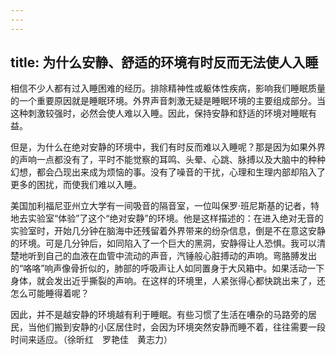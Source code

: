 ```yaml
---
---
---
```

title: 为什么安静、舒适的环境有时反而无法使人入睡
---






相信不少人都有过入睡困难的经历。排除精神性或躯体性疾病，影响我们睡眠质量的一个重要原因就是睡眠环境。外界声音刺激无疑是睡眠环境的主要组成部分。当这种刺激较强时，必然会使人难以入睡。因此，保持安静和舒适的环境对睡眠有益。

但是，为什么在绝对安静的环境中，我们有时反而难以入睡呢？那是因为如果外界的声响一点都没有了，平时不能觉察的耳鸣、头晕、心跳、脉搏以及大脑中的种种幻想，都会凸现出来成为烦恼的事。没有了噪音的干扰，心理和生理内部却陷入了更多的困扰，而使我们难以入睡。

美国加利福尼亚州立大学有一间吸音的隔音室，一位叫保罗·班尼斯基的记者，特地去实验室“体验”了这个“绝对安静”的环境。他是这样描述的：在进入绝对无音的实验室时，开始几分钟在脑海中还残留着外界带来的纷杂信息，倒是不在意这安静的环境。可是几分钟后，如同陷入了一个巨大的黑洞，安静得让人恐惧。我可以清楚地听到自己的血液在血管中流动的声音，汽锤般心脏搏动的声响。弯胳膊发出的“咯咯”响声像骨折似的，肺部的呼吸声让人如同置身于大风箱中。如果活动一下身体，就会发出近乎撕裂的声响。在这样的环境里，人紧张得心都快跳出来了，还怎么可能睡得着呢？

因此，并不是越安静的环境越有利于睡眠。有些习惯了生活在嘈杂的马路旁的居民，当他们搬到安静的小区居住时，会因为环境突然安静而睡不着，往往需要一段时间来适应。（徐昕红　罗艳佳　黄志力）